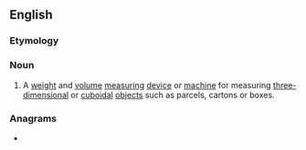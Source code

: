 ==English==

===Etymology===
{{suffix|en|dimension|er}}

===Noun===
{{en-noun}}

# A [[weight]] and [[volume]] [[measuring]] [[device]] or [[machine]] for measuring [[three-dimensional]] or [[cuboidal]] [[object]]s such as parcels, cartons or boxes.

===Anagrams===
* {{anagrams|en|redimension}}